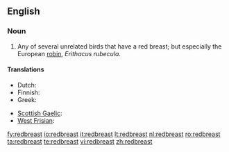 ==English==

===Noun===
{{en-noun}}

# Any of several unrelated birds that have a red breast; but especially the European [[robin]], ''Erithacus rubecula''.

====Translations====
{{trans-top|''Erithacus rubecula''}}
* Dutch: {{t+|nl|roodborstje|n}}
* Finnish: {{t+|fi|punarinta}}
* Greek: {{t+|el|κοκκινολαίμης|m|tr=kokkinolémis}}
{{trans-mid}}
* [[Scottish Gaelic]]: {{t-|gd|brù-dhearg|m|xs=Scottish Gaelic}}
* [[West Frisian]]: {{t+|fy|readboarstke|n|xs=West Frisian}}
{{trans-bottom}}

[[fy:redbreast]]
[[io:redbreast]]
[[it:redbreast]]
[[lt:redbreast]]
[[nl:redbreast]]
[[ro:redbreast]]
[[ta:redbreast]]
[[te:redbreast]]
[[vi:redbreast]]
[[zh:redbreast]]